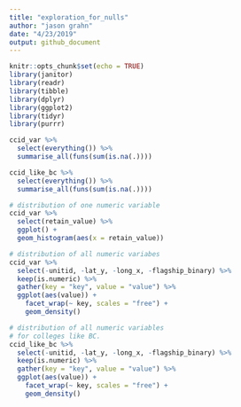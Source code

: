 ```yaml
---
title: "exploration_for_nulls"
author: "jason grahn"
date: "4/23/2019"
output: github_document
---
```


```r
knitr::opts_chunk$set(echo = TRUE)
library(janitor)
library(readr)
library(tibble)
library(dplyr)
library(ggplot2)
library(tidyr)
library(purrr)
```


```r
ccid_var %>% 
  select(everything()) %>%  
  summarise_all(funs(sum(is.na(.))))

ccid_like_bc %>% 
  select(everything()) %>%  
  summarise_all(funs(sum(is.na(.))))

# distribution of one numeric variable
ccid_var %>% 
  select(retain_value) %>% 
  ggplot() +
  geom_histogram(aes(x = retain_value))

# distribution of all numeric variabes
ccid_var %>%
  select(-unitid, -lat_y, -long_x, -flagship_binary) %>% 
  keep(is.numeric) %>% 
  gather(key = "key", value = "value") %>% 
  ggplot(aes(value)) +
    facet_wrap(~ key, scales = "free") +
    geom_density()

# distribution of all numeric variables 
# for colleges like BC. 
ccid_like_bc %>% 
  select(-unitid, -lat_y, -long_x, -flagship_binary) %>% 
  keep(is.numeric) %>% 
  gather(key = "key", value = "value") %>% 
  ggplot(aes(value)) +
    facet_wrap(~ key, scales = "free") +
    geom_density()

```


